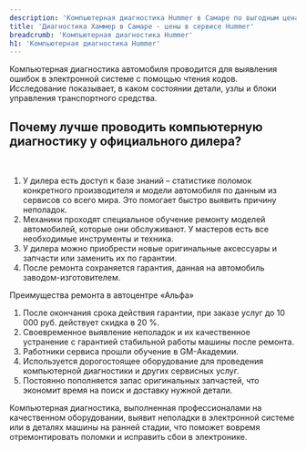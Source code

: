 ```yaml
---
description: 'Компьютерная диагностика Hummer в Самаре по выгодным ценам в сертифицированном сервисе Хаммер.'
title: 'Диагностика Хаммер в Самаре - цены в сервисе Hummer'
breadcrumb: 'Компьютерная диагностика Hummer'
h1: 'Компьютерная диагностика Hummer'
---
```

<p>
	 Компьютерная диагностика автомобиля проводится для выявления ошибок в электронной системе с помощью чтения кодов. Исследование показывает, в каком состоянии детали, узлы и блоки управления транспортного средства.
</p>
<h2>Почему лучше проводить компьютерную диагностику у официального дилера?</h2>
 <br />
<ol>
	<li>У дилера есть доступ к базе знаний – статистике поломок конкретного производителя и модели автомобиля по данным из сервисов со всего мира. Это помогает быстро выявить причину неполадок.</li>
	<li>Механики проходят специальное обучение ремонту моделей автомобилей, которые они обслуживают. У мастеров есть все необходимые инструменты и техника.</li>
	<li>У дилера можно приобрести новые оригинальные аксессуары и запчасти или заменить их по гарантии.</li>
	<li>После ремонта сохраняется гарантия, данная на автомобиль заводом-изготовителем.</li>
</ol>
<p>
	 Преимущества ремонта в автоцентре «Альфа»
</p>
<ol>
	<li>После окончания срока действия гарантии, при заказе услуг до 10 000 руб. действует скидка в 20 %.</li>
	<li>Своевременное выявление неполадок и их качественное устранение с гарантией стабильной работы машины после ремонта.</li>
	<li>Работники сервиса прошли обучение в GM-Академии.</li>
	<li>Используется дорогостоящее оборудование для проведения компьютерной диагностики и других сервисных услуг.</li>
	<li>Постоянно пополняется запас оригинальных запчастей, что экономит время на поиск и доставку нужной детали.</li>
</ol>
<p>
	 Компьютерная диагностика, выполненная профессионалами на качественном оборудовании, выявит неполадки в электронной системе или в деталях машины на ранней стадии, что поможет вовремя отремонтировать поломки и исправить сбои в электронике.
</p>
